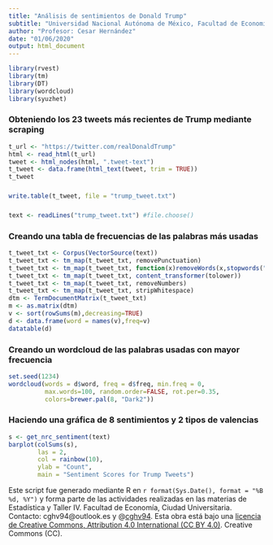 ```yaml
---
title: "Análisis de sentimientos de Donald Trump"
subtitle: "Universidad Nacional Autónoma de México, Facultad de Economía"
author: "Profesor: Cesar Hernández"
date: "01/06/2020"
output: html_document
---
```


```r
library(rvest)
library(tm)
library(DT)
library(wordcloud)
library(syuzhet)
```

### Obteniendo los 23 tweets más recientes de Trump mediante scraping

```r
t_url <- "https://twitter.com/realDonaldTrump"
html <- read_html(t_url)
tweet <- html_nodes(html, ".tweet-text")
t_tweet <- data.frame(html_text(tweet, trim = TRUE))
t_tweet
```

###

```r
write.table(t_tweet, file = "trump_tweet.txt")
```

###

```r
text <- readLines("trump_tweet.txt") #file.choose()
```

### Creando una tabla de frecuencias de las palabras más usadas

```r
t_tweet_txt <- Corpus(VectorSource(text))
t_tweet_txt <- tm_map(t_tweet_txt, removePunctuation)
t_tweet_txt <- tm_map(t_tweet_txt, function(x)removeWords(x,stopwords("english")))
t_tweet_txt <- tm_map(t_tweet_txt, content_transformer(tolower))
t_tweet_txt <- tm_map(t_tweet_txt, removeNumbers)
t_tweet_txt <- tm_map(t_tweet_txt, stripWhitespace)
dtm <- TermDocumentMatrix(t_tweet_txt)
m <- as.matrix(dtm)
v <- sort(rowSums(m),decreasing=TRUE)
d <- data.frame(word = names(v),freq=v)
datatable(d)
```

### Creando un wordcloud de las palabras usadas con mayor frecuencia

```r
set.seed(1234)
wordcloud(words = d$word, freq = d$freq, min.freq = 0,
          max.words=100, random.order=FALSE, rot.per=0.35, 
          colors=brewer.pal(8, "Dark2"))
```

### Haciendo una gráfica de 8 sentimientos y 2 tipos de valencias

```r
s <- get_nrc_sentiment(text)
barplot(colSums(s),
        las = 2,
        col = rainbow(10),
        ylab = "Count",
        main = "Sentiment Scores for Trump Tweets")
```

Este script fue generado mediante R en `r format(Sys.Date(), format = "%B %d, %Y")` y forma parte de las actividades realizadas en las materias de Estadística y Taller IV.
Facultad de Economía, Ciudad Universitaria.
Contacto: cghv94@outlook.es y @[cghv94](https://twitter.com/cghv94). Esta obra está bajo una [licencia de Creative Commons, Attribution 4.0 International (CC BY 4.0)](https://creativecommons.org/licenses/by-nc-nd/4.0/legalcode.es). Creative Commons (CC).
